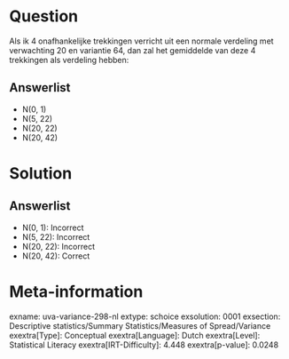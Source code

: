 Question
========

Als ik 4 onafhankelijke trekkingen verricht uit een normale verdeling
met verwachting 20 en variantie 64, dan zal het gemiddelde van deze 4
trekkingen als verdeling hebben:

Answerlist
----------

* N(0, 1)
* N(5, 22)
* N(20, 22)
* N(20, 42)

Solution
========

Answerlist
----------

* N(0, 1): Incorrect
* N(5, 22): Incorrect
* N(20, 22): Incorrect
* N(20, 42): Correct

Meta-information
================
exname: uva-variance-298-nl
extype: schoice
exsolution: 0001
exsection: Descriptive statistics/Summary Statistics/Measures of Spread/Variance
exextra[Type]: Conceptual
exextra[Language]: Dutch
exextra[Level]: Statistical Literacy
exextra[IRT-Difficulty]: 4.448
exextra[p-value]: 0.0248
